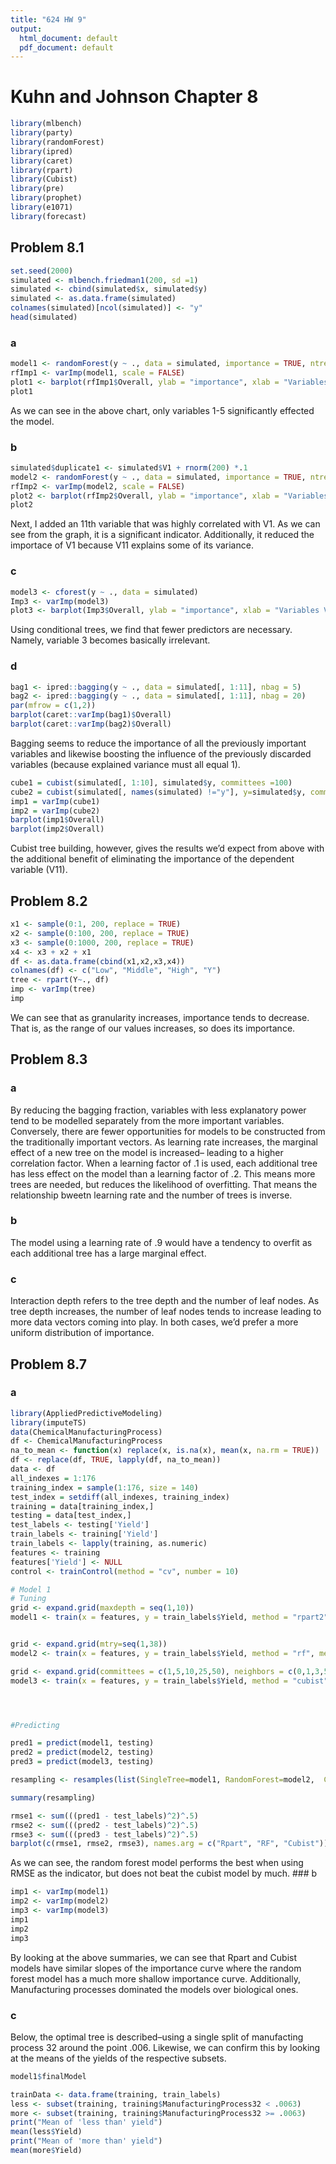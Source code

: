 ```yaml
---
title: "624 HW 9"
output:
  html_document: default
  pdf_document: default
---
```

# Kuhn and Johnson Chapter 8


```r

library(mlbench)
library(party)
library(randomForest)
library(ipred)
library(caret)
library(rpart)
library(Cubist)
library(pre)
library(prophet)
library(e1071)
library(forecast)
```


## Problem 8.1
```r
set.seed(2000)
simulated <- mlbench.friedman1(200, sd =1)
simulated <- cbind(simulated$x, simulated$y)
simulated <- as.data.frame(simulated)
colnames(simulated)[ncol(simulated)] <- "y"
head(simulated)
```
### a

```r
model1 <- randomForest(y ~ ., data = simulated, importance = TRUE, ntree = 1000)
rfImp1 <- varImp(model1, scale = FALSE)
plot1 <- barplot(rfImp1$Overall, ylab = "importance", xlab = "Variables V1-V1")
plot1
```
As we can see in the above chart, only variables 1-5 significantly effected the model.

### b

```r
simulated$duplicate1 <- simulated$V1 + rnorm(200) *.1
model2 <- randomForest(y ~ ., data = simulated, importance = TRUE, ntree = 1000)
rfImp2 <- varImp(model2, scale = FALSE)
plot2 <- barplot(rfImp2$Overall, ylab = "importance", xlab = "Variables V1-V11")
plot2
```
Next, I added an 11th variable that was highly correlated with V1. As we can see from the graph, it is a significant indicator. Additionally, it reduced the importace of V1 because V11 explains some of its variance.

### c
```r


model3 <- cforest(y ~ ., data = simulated)
Imp3 <- varImp(model3)
plot3 <- barplot(Imp3$Overall, ylab = "importance", xlab = "Variables V1-V10")

```

Using conditional trees, we find that fewer predictors are necessary. Namely, variable 3 becomes basically irrelevant.

### d 

```r
bag1 <- ipred::bagging(y ~ ., data = simulated[, 1:11], nbag = 5)
bag2 <- ipred::bagging(y ~ ., data = simulated[, 1:11], nbag = 20)
par(mfrow = c(1,2))
barplot(caret::varImp(bag1)$Overall)
barplot(caret::varImp(bag2)$Overall)
```
Bagging seems to reduce the importance of all the previously important variables and likewise boosting the influence of the previously discarded variables (because explained variance must all equal 1).

```r

cube1 = cubist(simulated[, 1:10], simulated$y, committees =100)
cube2 = cubist(simulated[, names(simulated) !="y"], y=simulated$y, committees =100 )
imp1 = varImp(cube1)
imp2 = varImp(cube2)
barplot(imp1$Overall)
barplot(imp2$Overall)

```

Cubist tree building, however, gives the results we'd expect from above with the additional benefit of eliminating the importance of the dependent variable (V11).

## Problem 8.2

```r
x1 <- sample(0:1, 200, replace = TRUE)
x2 <- sample(0:100, 200, replace = TRUE)
x3 <- sample(0:1000, 200, replace = TRUE)
x4 <- x3 + x2 + x1
df <- as.data.frame(cbind(x1,x2,x3,x4))
colnames(df) <- c("Low", "Middle", "High", "Y")
tree <- rpart(Y~., df)
imp <- varImp(tree)
imp
```
We can see that as granularity increases, importance tends to decrease. That is, as the range of our values increases, so does its importance.


## Problem 8.3

### a 

By reducing the bagging fraction, variables with less explanatory power tend to be modelled separately from the more important variables. Conversely, there are fewer opportunities for models to be constructed from the traditionally important vectors. As learning rate increases, the marginal effect of a new tree on the model is increased-- leading to a higher correlation factor. When a learning factor of .1 is used, each additional tree has less effect on the model than a learning factor of .2. This means more trees are needed, but reduces the likelihood of overfitting. That means the relationship bweetn learning rate and the number of trees is inverse.

### b

The model using a learning rate of .9 would have a tendency to overfit as each additional tree has a large marginal effect. 


### c

Interaction depth refers to the tree depth and the number of leaf nodes. As tree depth increases, the number of leaf nodes tends to increase leading to more data vectors coming into play. In both cases, we'd prefer a more uniform distribution of importance. 

## Problem 8.7

### a
```r
library(AppliedPredictiveModeling)
library(imputeTS)
data(ChemicalManufacturingProcess)
df <- ChemicalManufacturingProcess
na_to_mean <- function(x) replace(x, is.na(x), mean(x, na.rm = TRUE))
df <- replace(df, TRUE, lapply(df, na_to_mean))
data <- df
all_indexes = 1:176
training_index = sample(1:176, size = 140)
test_index = setdiff(all_indexes, training_index)
training = data[training_index,]
testing = data[test_index,]
test_labels <- testing['Yield'] 
train_labels <- training['Yield']
train_labels <- lapply(training, as.numeric)
features <- training
features['Yield'] <- NULL
control <- trainControl(method = "cv", number = 10)
```

```r

# Model 1
# Tuning
grid <- expand.grid(maxdepth = seq(1,10))
model1 <- train(x = features, y = train_labels$Yield, method = "rpart2", metric = "RMSE", tuneGrid = grid, trControl = control)


grid <- expand.grid(mtry=seq(1,38))
model2 <- train(x = features, y = train_labels$Yield, method = "rf", metric = "RMSE", tuneGrid = grid, trControl = control, importance= TRUE)

grid <- expand.grid(committees = c(1,5,10,25,50), neighbors = c(0,1,3,5))
model3 <- train(x = features, y = train_labels$Yield, method = "cubist", metric = "RMSE", trControl = control)




#Predicting

pred1 = predict(model1, testing)
pred2 = predict(model2, testing)
pred3 = predict(model3, testing)

resampling <- resamples(list(SingleTree=model1, RandomForest=model2,  Cubist=model3))

summary(resampling)
```

```r
rmse1 <- sum(((pred1 - test_labels)^2)^.5)
rmse2 <- sum(((pred2 - test_labels)^2)^.5)
rmse3 <- sum(((pred3 - test_labels)^2)^.5)
barplot(c(rmse1, rmse2, rmse3), names.arg = c("Rpart", "RF", "Cubist"))
```
As we can see, the random forest model performs the best when using RMSE as the indicator, but does not beat the cubist model by much.
### b
```r
imp1 <- varImp(model1)
imp2 <- varImp(model2)
imp3 <- varImp(model3)
imp1
imp2
imp3
```

By looking at the above summaries, we can see that Rpart and Cubist models have similar slopes of the importance curve where the random forest model has a much more shallow importance curve. Additionally, Manufacturing processes dominated the models over biological ones.

### c
Below, the optimal tree is described--using a single split of manufacting process 32 around the point .006. Likewise, we can confirm this by looking at the means of the yields of the respective subsets.
```r
model1$finalModel

trainData <- data.frame(training, train_labels)
less <- subset(training, training$ManufacturingProcess32 < .0063)
more <- subset(training, training$ManufacturingProcess32 >= .0063)
print("Mean of 'less than' yield")
mean(less$Yield)
print("Mean of 'more than' yield")
mean(more$Yield)
```